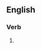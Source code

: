 ==English==

===Verb===
{{head|en|present participle}}

# {{present participle of|tenant|lang=en|nocat=1}}
